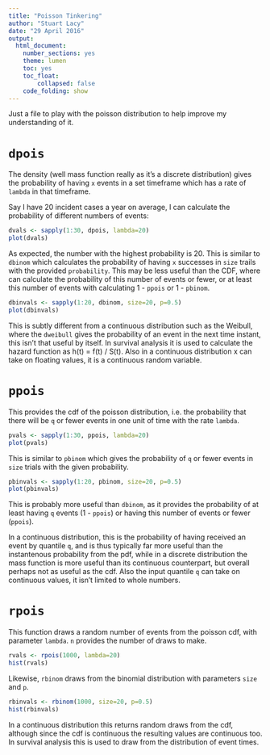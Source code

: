 ```yaml
---
title: "Poisson Tinkering"
author: "Stuart Lacy"
date: "29 April 2016"
output: 
  html_document: 
    number_sections: yes
    theme: lumen
    toc: yes
    toc_float:
        collapsed: false
    code_folding: show
---
```


Just a file to play with the poisson distribution to help improve my understanding of it.

# `dpois`

The density (well mass function really as it's a discrete distribution) gives the probability of having `x` events in a set timeframe which has a rate of `lambda` in that timeframe.

Say I have 20 incident cases a year on average, I can calculate the probability of different numbers of events:

```r
dvals <- sapply(1:30, dpois, lambda=20)
plot(dvals)
```

As expected, the number with the highest probability is 20. This is similar to `dbinom` which calculates the probability of having `x` successes in `size` trails with the provided `probability`. This may be less useful than the CDF, where can calculate the probability of this number of events or fewer, or at least this number of events with calculating 1 - `ppois` or 1 - `pbinom`.

```r
dbinvals <- sapply(1:20, dbinom, size=20, p=0.5)
plot(dbinvals)
```

This is subtly different from a continuous distribution such as the Weibull, where the `dweibull` gives the probability of an event in the next time instant, this isn't that useful by itself. In survival analysis it is used to calculate the hazard function as h(t) = f(t) / S(t). Also in a continuous distribution x can take on floating values, it is a continuous random variable.

# `ppois`

This provides the cdf of the poisson distribution, i.e. the probability that there will be `q` or fewer events in one unit of time with the rate `lambda`.

```r
pvals <- sapply(1:30, ppois, lambda=20)
plot(pvals)
```

This is similar to `pbinom` which gives the probability of `q` or fewer events in `size` trials with the given probability.

```r
pbinvals <- sapply(1:20, pbinom, size=20, p=0.5)
plot(pbinvals)
```

This is probably more useful than `dbinom`, as it provides the probability of at least having `q` events (1 - `ppois`) or having this number of events or fewer (`ppois`).

In a continuous distribution, this is the probability of having received an event by quantile `q`, and is thus typically far more useful than the instantenous probability from the pdf, while in a discrete distribution the mass function is more useful than its continuous counterpart, but overall perhaps not as useful as the cdf. Also the input quantile `q` can take on continuous values, it isn't limited to whole numbers.

# `rpois`

This function draws a random number of events from the poisson cdf, with parameter `lambda`. `n` provides the number of draws to make.

```r
rvals <- rpois(1000, lambda=20)
hist(rvals)
```

Likewise, `rbinom` draws from the binomial distribution with parameters `size` and `p`.

```r
rbinvals <- rbinom(1000, size=20, p=0.5)
hist(rbinvals)
```

In a continuous distribution this returns random draws from the cdf, although since the cdf is continuous the resulting values are continuous too. In survival analysis this is used to draw from the distribution of event times.

